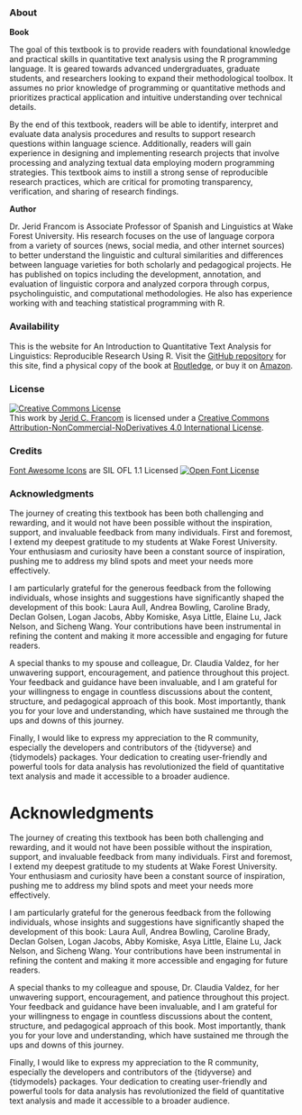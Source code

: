 
::: {.content-visible when-format="html"}
<!-- HTML -->
### About {#sec-about-html .unnumbered .unlisted .content-visible when-format="html"}

**Book**

The goal of this textbook is to provide readers with foundational knowledge and practical skills in quantitative text analysis using the R programming language. It is geared towards advanced undergraduates, graduate students, and researchers looking to expand their methodological toolbox. It assumes no prior knowledge of programming or quantitative methods and prioritizes practical application and intuitive understanding over technical details.

By the end of this textbook, readers will be able to identify, interpret and evaluate data analysis procedures and results to support research questions within language science. Additionally, readers will gain experience in designing and implementing research projects that involve processing and analyzing textual data employing modern programming strategies. This textbook aims to instill a strong sense of reproducible research practices, which are critical for promoting transparency, verification, and sharing of research findings.

**Author**

Dr. Jerid Francom is Associate Professor of Spanish and Linguistics at Wake Forest University. His research focuses on the use of language corpora from a variety of sources (news, social media, and other internet sources) to better understand the linguistic and cultural similarities and differences between language varieties for both scholarly and pedagogical projects. He has published on topics including the development, annotation, and evaluation of linguistic corpora and analyzed corpora through corpus, psycholinguistic, and computational methodologies. He also has experience working with and teaching statistical programming with R.

### Availability {.unnumbered}

This is the website for An Introduction to Quantitative Text Analysis for Linguistics: Reproducible Research Using R. Visit the [GitHub repository](https://github.com/qtalr/book) for this site, find a physical copy of the book at [Routledge](https://www.routledge.com/An-Introduction-to-Quantitative-Text-Analysis-for-Linguistics-Reproducible-Research-Using-R/Francom/p/book/9781032494265), or buy it on [Amazon](https://www.amazon.com/Introduction-Quantitative-Text-Analysis-Linguistics/dp/1032494263/ref=tmm_pap_swatch_0?_encoding=UTF8&qid=&sr=).

### License {.unnumbered}

<a rel="license" href="http://creativecommons.org/licenses/by-nc-nd/4.0/"><img alt="Creative Commons License" style="border-width:0" src="https://i.creativecommons.org/l/by-nc-nd/4.0/88x31.png" /></a><br />This work by [Jerid C. Francom](https://francojc.github.io/) is licensed under a <a rel="license" href="http://creativecommons.org/licenses/by-nc-nd/4.0/">Creative Commons Attribution-NonCommercial-NoDerivatives 4.0 International License</a>.

### Credits {.unnumbered}

<!--SIL Open Font License-->
[Font Awesome Icons](https://fontawesome.com/) are SIL OFL 1.1 Licensed
<a rel="license" href="https://scripts.sil.org/OFL">
<img alt="Open Font License" border="0"
src="assets/images/ofl-bw.png"/></a>
<!--/SIL Open Font License-->

### Acknowledgments {#sec-acknowledgments-html .unnumbered}

The journey of creating this textbook has been both challenging and rewarding, and it would not have been possible without the inspiration, support, and invaluable feedback from many individuals. First and foremost, I extend my deepest gratitude to my students at Wake Forest University. Your enthusiasm and curiosity have been a constant source of inspiration, pushing me to address my blind spots and meet your needs more effectively.

I am particularly grateful for the generous feedback from the following individuals, whose insights and suggestions have significantly shaped the development of this book: Laura Aull, Andrea Bowling, Caroline Brady, Declan Golsen, Logan Jacobs, Abby Komiske, Asya Little, Elaine Lu, Jack Nelson, and Sicheng Wang. Your contributions have been instrumental in refining the content and making it more accessible and engaging for future readers.

A special thanks to my spouse and colleague, Dr. Claudia Valdez, for her unwavering support, encouragement, and patience throughout this project. Your feedback and guidance have been invaluable, and I am grateful for your willingness to engage in countless discussions about the content, structure, and pedagogical approach of this book. Most importantly, thank you for your love and understanding, which have sustained me through the ups and downs of this journey.

Finally, I would like to express my appreciation to the R community, especially the developers and contributors of the {tidyverse} and {tidymodels} packages. Your dedication to creating user-friendly and powerful tools for data analysis has revolutionized the field of quantitative text analysis and made it accessible to a broader audience.
:::

::: {.content-visible when-format="pdf"}
<!-- PDF -->
# Acknowledgments {#sec-acknowledgments-pdf .unnumbered .unlisted}

The journey of creating this textbook has been both challenging and rewarding, and it would not have been possible without the inspiration, support, and invaluable feedback from many individuals. First and foremost, I extend my deepest gratitude to my students at Wake Forest University. Your enthusiasm and curiosity have been a constant source of inspiration, pushing me to address my blind spots and meet your needs more effectively.

I am particularly grateful for the generous feedback from the following individuals, whose insights and suggestions have significantly shaped the development of this book: Laura Aull, Andrea Bowling, Caroline Brady, Declan Golsen, Logan Jacobs, Abby Komiske, Asya Little, Elaine Lu, Jack Nelson, and Sicheng Wang. Your contributions have been instrumental in refining the content and making it more accessible and engaging for future readers.

A special thanks to my colleague and spouse, Dr. Claudia Valdez, for her unwavering support, encouragement, and patience throughout this project. Your feedback and guidance have been invaluable, and I am grateful for your willingness to engage in countless discussions about the content, structure, and pedagogical approach of this book. Most importantly, thank you for your love and understanding, which have sustained me through the ups and downs of this journey.

Finally, I would like to express my appreciation to the R community, especially the developers and contributors of the {tidyverse} and {tidymodels} packages. Your dedication to creating user-friendly and powerful tools for data analysis has revolutionized the field of quantitative text analysis and made it accessible to a broader audience.

:::
